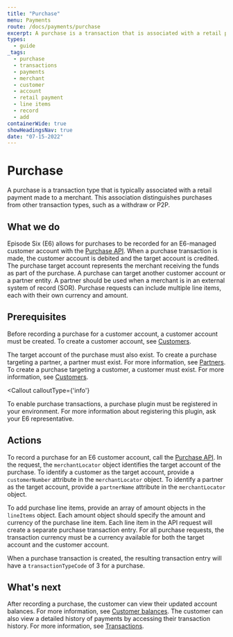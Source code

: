 ```yaml
---
title: "Purchase"
menu: Payments
route: /docs/payments/purchase
excerpt: A purchase is a transaction that is associated with a retail payment made to a merchant.
types: 
  - guide
_tags:
  - purchase
  - transactions
  - payments
  - merchant
  - customer
  - account
  - retail payment
  - line items
  - record
  - add
containerWide: true
showHeadingsNav: true
date: "07-15-2022"
---
```



# Purchase

A purchase is a transaction type that is typically associated with a retail payment made to a merchant. This association distinguishes purchases from other transaction types, such as a withdraw or P2P.

## What we do

Episode Six (E6) allows for purchases to be recorded for an E6-managed customer account with the [Purchase API](/tech-specs/payments/purchase). When a purchase transaction is made, the customer account is debited and the target account is credited. The purchase target account represents the merchant receiving the funds as part of the purchase. A purchase can target another customer account or a partner entity. A partner should be used when a merchant is in an external system of record (SOR). Purchase requests can include multiple line items, each with their own currency and amount.

## Prerequisites

Before recording a purchase for a customer account, a customer account must be created. To create a customer account, see [Customers](/docs/customers/customers).

The target account of the purchase must also exist. To create a purchase targeting a partner, a partner must exist. For more information, see [Partners](/docs/platform-access/partners). To create a purchase targeting a customer, a customer must exist. For more information, see [Customers](/docs/customers/customers).

<Callout
    calloutType={'info'}
>
   To enable purchase transactions, a purchase plugin must be registered in your environment. For more information about registering this plugin, ask your E6 representative.
</Callout>

## Actions

To record a purchase for an E6 customer account, call the [Purchase API](/tech-specs/payments/purchase/api?#operation/net.e6tech.h3.middletier.api.v1.partner.commerce2.MerchantAPI_purchase_POST). In the request, the `merchantLocator` object identifies the target account of the purchase. To identify a customer as the target account, provide a `customerNumber` attribute in the `merchantLocator` object. To identify a partner as the target account, provide a `partnerName` attribute in the `merchantLocator` object.

To add purchase line items, provide an array of amount objects in the `lineItems` object. Each amount object should specify the amount and currency of the purchase line item. Each line item in the API request will create a separate purchase transaction entry. For all purchase requests, the transaction currency must be a currency available for both the target account and the customer account.

When a purchase transaction is created, the resulting transaction entry will have a `transactionTypeCode` of 3 for a purchase.

## What's next

After recording a purchase, the customer can view their updated account balances. For more information, see [Customer balances](/docs/balances/customer-balances). The customer can also view a detailed history of payments by accessing their transaction history. For more information, see [Transactions](/docs/transactions/transactions).
